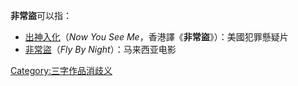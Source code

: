 '''非常盜'''可以指：
*[[出神入化|出神入化]]（''Now You See Me''，香港譯《'''非常盜'''》）：美國犯罪懸疑片
*[[非常盜_(马来西亚电影)|非常盜]]（''Fly By Night''）：马来西亚电影
{{disamb}}
[[Category:三字作品消歧义|Category:三字作品消歧义]]